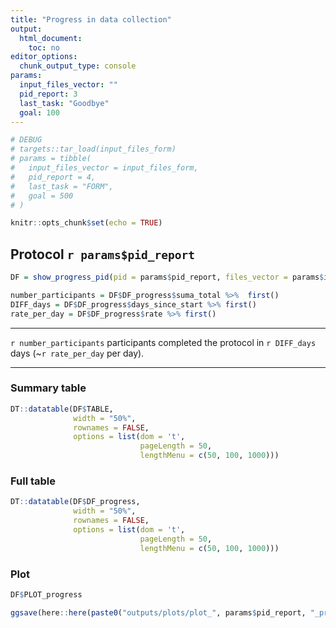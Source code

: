 ```yaml
---
title: "Progress in data collection"
output: 
  html_document: 
    toc: no
editor_options: 
  chunk_output_type: console
params:
  input_files_vector: ""
  pid_report: 3
  last_task: "Goodbye"
  goal: 100
---
```

  

```r

# DEBUG
# targets::tar_load(input_files_form)
# params = tibble(
#   input_files_vector = input_files_form,
#   pid_report = 4,
#   last_task = "FORM",
#   goal = 500
# )

knitr::opts_chunk$set(echo = TRUE)

```


## Protocol `r params$pid_report` {.tabset}


```r

DF = show_progress_pid(pid = params$pid_report, files_vector = params$input_files_vector, last_task = params$last_task, goal = params$goal)

number_participants = DF$DF_progress$suma_total %>%  first()
DIFF_days = DF$DF_progress$days_since_start %>% first()
rate_per_day = DF$DF_progress$rate %>% first()

```

---  

`r number_participants` participants completed the protocol in `r DIFF_days` days (~`r rate_per_day` per day).   

---  


### Summary table  


```r
DT::datatable(DF$TABLE,
              width = "50%",
              rownames = FALSE,
              options = list(dom = 't',
                             pageLength = 50,
                             lengthMenu = c(50, 100, 1000)))
```

### Full table  

```r
DT::datatable(DF$DF_progress,
              width = "50%",
              rownames = FALSE,
              options = list(dom = 't',
                             pageLength = 50,
                             lengthMenu = c(50, 100, 1000)))
```

### Plot

```r

DF$PLOT_progress

ggsave(here::here(paste0("outputs/plots/plot_", params$pid_report, "_progress.png")), DF$PLOT_progress, width = 16, height = 10)
  
```

